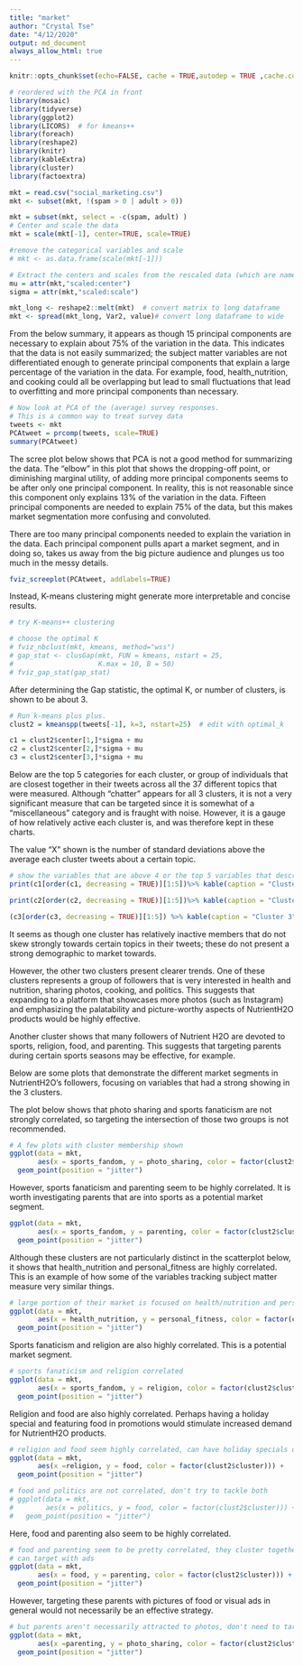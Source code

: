---
title: "market"
author: "Crystal Tse"
date: "4/12/2020"
output: md_document
always_allow_html: true
---

```{r setup, include=FALSE}
knitr::opts_chunk$set(echo=FALSE, cache = TRUE,autodep = TRUE ,cache.comments = FALSE, message = FALSE, warning = FALSE)

# reordered with the PCA in front
library(mosaic)
library(tidyverse)
library(ggplot2)
library(LICORS)  # for kmeans++
library(foreach)
library(reshape2)
library(knitr)
library(kableExtra)
library(cluster)
library(factoextra)
```

```{r echo=FALSE}
mkt = read.csv("social_marketing.csv")
mkt <- subset(mkt, !(spam > 0 | adult > 0))

mkt = subset(mkt, select = -c(spam, adult) )
# Center and scale the data
mkt = scale(mkt[-1], center=TRUE, scale=TRUE)

#remove the categorical variables and scale
# mkt <- as.data.frame(scale(mkt[-1]))

# Extract the centers and scales from the rescaled data (which are named attributes)
mu = attr(mkt,"scaled:center")
sigma = attr(mkt,"scaled:scale")

mkt_long <- reshape2::melt(mkt)  # convert matrix to long dataframe
mkt <- spread(mkt_long, Var2, value)# convert long dataframe to wide
```

From the below summary, it appears as though 15 principal components are necessary to explain about 75% of the variation in the data. This indicates that the data is not easily summarized; the subject matter variables are not differentiated enough to generate principal components that explain a large percentage of the variation in the data. For example, food, health_nutrition, and cooking could all be overlapping but lead to small fluctuations that lead to overfitting and more principal components than necessary.

```{r echo = FALSE}
# Now look at PCA of the (average) survey responses.  
# This is a common way to treat survey data
tweets <- mkt
PCAtweet = prcomp(tweets, scale=TRUE)
summary(PCAtweet)

```

The scree plot below shows that PCA is not a good method for summarizing the data. The "elbow" in this plot that shows the dropping-off point, or diminishing marginal utility, of adding more principal components seems to be after only one principal component. In reality, this is not reasonable since this component only explains 13% of the variation in the data. Fifteen principal components are needed to explain 75% of the data, but this makes market segmentation more confusing and convoluted.

There are too many principal components needed to explain the variation in the data. Each principal component pulls apart a market segment, and in doing so, takes us away from the big picture audience and plunges us too much in the messy details.

```{r echo = FALSE}
fviz_screeplot(PCAtweet, addlabels=TRUE)

```

Instead, K-means clustering might generate more interpretable and concise results.
```{r echo = FALSE}
# try K-means++ clustering

# choose the optimal K
# fviz_nbclust(mkt, kmeans, method="wss")
# gap_stat <- clusGap(mkt, FUN = kmeans, nstart = 25,
#                     K.max = 10, B = 50)
# fviz_gap_stat(gap_stat)
```

After determining the Gap statistic, the optimal K, or number of clusters, is shown to be about 3.
```{r echo = FALSE}

# Run k-means plus plus.
clust2 = kmeanspp(tweets[-1], k=3, nstart=25)  # edit with optimal_k

c1 = clust2$center[1,]*sigma + mu
c2 = clust2$center[2,]*sigma + mu
c3 = clust2$center[3,]*sigma + mu
```

Below are the top 5 categories for each cluster, or group of individuals that are closest together in their tweets across all the 37 different topics that were measured. Although "chatter" appears for all 3 clusters, it is not a very significant measure that can be targeted since it is somewhat of a "miscellaneous" category and is fraught with noise. However, it is a gauge of how relatively active each cluster is, and was therefore kept in these charts.

The value "X" shown is the number of standard deviations above the average each cluster tweets about a certain topic.

```{r echo = FALSE}
# show the variables that are above 4 or the top 5 variables that describe each cluster
print(c1[order(c1, decreasing = TRUE)][1:5])%>% kable(caption = "Cluster 1") %>%  kable_styling(bootstrap_options = "striped", full_width = F)
```

```{r echo = FALSE}
print(c2[order(c2, decreasing = TRUE)][1:5])%>% kable(caption = "Cluster 2") %>% kable_styling(bootstrap_options = "striped", full_width = F)
```

```{r echo = FALSE}
(c3[order(c3, decreasing = TRUE)][1:5]) %>% kable(caption = "Cluster 3") %>% kable_styling( bootstrap_options = "striped", full_width = F)
```


It seems as though one cluster has relatively inactive members that do not skew strongly towards certain topics in their tweets; these do not present a strong demographic to market towards.

However, the other two clusters present clearer trends. One of these clusters represents a group of followers that is very interested in health and nutrition, sharing photos, cooking, and politics. This suggests that expanding to a platform that showcases more photos (such as Instagram) and emphasizing the palatability and picture-worthy aspects of NutrientH2O products would be highly effective.

Another cluster shows that many followers of Nutrient H2O are devoted to sports, religion, food, and parenting. This suggests that targeting parents during certain sports seasons may be effective, for example.

Below are some plots that demonstrate the different market segments in NutrientH2O's followers, focusing on variables that had a strong showing in the 3 clusters.

The plot below shows that photo sharing and sports fanaticism are not strongly correlated, so targeting the intersection of those two groups is not recommended.
```{r echo = FALSE}
# A few plots with cluster membership shown
ggplot(data = mkt,
       aes(x = sports_fandom, y = photo_sharing, color = factor(clust2$cluster))) +
  geom_point(position = "jitter")
```

However, sports fanaticism and parenting seem to be highly correlated. It is worth investigating parents that are into sports as a potential market segment.
```{r echo=FALSE}
ggplot(data = mkt, 
       aes(x = sports_fandom, y = parenting, color = factor(clust2$cluster))) +
  geom_point(position = "jitter")
```

Although these clusters are not particularly distinct in the scatterplot below, it shows that health_nutrition and personal_fitness are highly correlated. This is an example of how some of the variables tracking subject matter measure very similar things.
```{r echo = FALSE}
# large portion of their market is focused on health/nutrition and personal fitness
ggplot(data = mkt, 
       aes(x = health_nutrition, y = personal_fitness, color = factor(clust2$cluster))) +
  geom_point(position = "jitter")
```

Sports fanaticism and religion are also highly correlated. This is a potential market segment.
```{r echo=FALSE}
# sports fanaticism and religion correlated
ggplot(data = mkt,
       aes(x = sports_fandom, y = religion, color = factor(clust2$cluster))) +
  geom_point(position = "jitter")
```

Religion and food are also highly correlated. Perhaps having a holiday special and featuring food in promotions would stimulate increased demand for NutrientH2O products.
```{r echo = FALSE}
# religion and food seem highly correlated, can have holiday specials or something
ggplot(data = mkt, 
       aes(x =religion, y = food, color = factor(clust2$cluster))) +
  geom_point(position = "jitter")
```

```{r echo = FALSE}
# food and politics are not correlated, don't try to tackle both
# ggplot(data = mkt, 
#        aes(x = politics, y = food, color = factor(clust2$cluster))) +
#   geom_point(position = "jitter")
```

Here, food and parenting also seem to be highly correlated.
```{r echo=FALSE}
# food and parenting seem to be pretty correlated, they cluster together
# can target with ads
ggplot(data = mkt,
       aes(x = food, y = parenting, color = factor(clust2$cluster))) +
  geom_point(position = "jitter")
```

However, targeting these parents with pictures of food or visual ads in general would not necessarily be an effective strategy. 
```{r echo = FALSE}
# but parents aren't necessarily attracted to photos, don't need to target through visual ads for example
ggplot(data = mkt, 
       aes(x =parenting, y = photo_sharing, color = factor(clust2$cluster))) +
  geom_point(position = "jitter")
```



